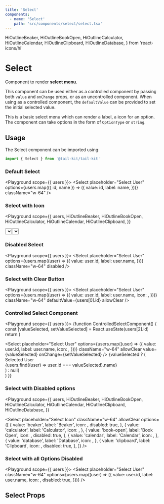```yaml
---
title: 'Select'
components:
  - name: 'Select'
    path: 'src/components/select/select.tsx'
---
```


  HiOutlineBeaker,
  HiOutlineBookOpen,
  HiOutlineCalculator,
  HiOutlineCalendar,
  HiOutlineClipboard,
  HiOutlineDatabase,
} from 'react-icons/hi'

# Select

Component to render **select menu**.

This component can be used either as a controlled component by passing both `value` and `onChange` props, or as an uncontrolled component.
When using as a controlled component, the `defaultValue` can be provided to set the initial selected value.

This is a basic select menu which can render a label, a icon for an option. The component can take options in the form of `OptionType` or `string`.

## Usage

The Select component can be imported using

```jsx
import { Select } from '@tail-kit/tail-kit'
```

### Default Select

<Playground scope={{ users }}>
  <Select
    placeholder="Select User"
    options={users.map(({ id, name }) => ({
      value: id,
      label: name,
    }))}
    className="w-64"
  />
</Playground>

### Select with Icon

<Playground
  scope={{
    users,
    HiOutlineBeaker,
    HiOutlineBookOpen,
    HiOutlineCalculator,
    HiOutlineCalendar,
    HiOutlineClipboard,
  }}
>
  <div className="flex space-x-4">
    <Select
      placeholder="Select User"
      options={users.map((user) => ({
        value: user.id,
        label: user.name,
        icon: <Avatar src={user.profileImage} />,
      }))}
      className="w-64"
    />
    <Select
      placeholder="Select Icon"
      className="w-64"
      options={[
        {
          value: 'beaker',
          label: 'Beaker',
          icon: <HiOutlineBeaker className="w-6 h-6" />,
        },
        {
          value: 'calculator',
          label: 'Calculator',
          icon: <HiOutlineCalculator className="w-6 h-6" />,
        },
        {
          value: 'book-open',
          label: 'Book Open',
          icon: <HiOutlineBookOpen className="w-6 h-6" />,
        },
        {
          value: 'calendar',
          label: 'Calendar',
          icon: <HiOutlineCalendar className="w-6 h-6" />,
        },
        {
          value: 'clipboard',
          label: 'Clipboard',
          icon: <HiOutlineClipboard className="w-6 h-6" />,
        },
      ]}
    />
  </div>
</Playground>

### Disabled Select

<Playground scope={{ users }}>
  <Select
    placeholder="Select User"
    options={users.map((user) => ({
      value: user.id,
      label: user.name,
    }))}
    className="w-64"
    disabled
  />
</Playground>

### Select with Clear Button

<Playground scope={{ users }}>
  <Select
    placeholder="Select User"
    options={users.map((user) => ({
      value: user.id,
      label: user.name,
      icon: <Avatar src={user.profileImage} />,
    }))}
    className="w-64"
    defaultValue={users[0].id}
    allowClear
  />
</Playground>

### Controlled Select Component

<Playground scope={{ users }}>
  {function ControlledSelectComponent() {
    const [valueSelected, setValueSelected] = React.useState(users[2].id)
    return (
      <div className="flex items-center space-x-4">
        <Select
          placeholder="Select User"
          options={users.map((user) => ({
            value: user.id,
            label: user.name,
            icon: <Avatar src={user.profileImage} />,
          }))}
          className="w-64"
          allowClear
          value={valueSelected}
          onChange={setValueSelected}
        />
        {valueSelected ? (
          <div>
            <div className="text-xs font-semibold text-blue-500">
              Selected User
            </div>
            <div className="text-sm text-gray-800">
              {users.find((user) => user.id === valueSelected).name}
            </div>
          </div>
        ) : null}
      </div>
    )
  }}
</Playground>

### Select with Disabled options

<Playground
  scope={{
    users,
    HiOutlineBeaker,
    HiOutlineBookOpen,
    HiOutlineCalculator,
    HiOutlineCalendar,
    HiOutlineClipboard,
    HiOutlineDatabase,
  }}
>
  <Select
    placeholder="Select Icon"
    className="w-64"
    allowClear
    options={[
      {
        value: 'beaker',
        label: 'Beaker',
        icon: <HiOutlineBeaker className="w-6 h-6" />,
        disabled: true,
      },
      {
        value: 'calculator',
        label: 'Calculator',
        icon: <HiOutlineCalculator className="w-6 h-6" />,
      },
      {
        value: 'book-open',
        label: 'Book Open',
        icon: <HiOutlineBookOpen className="w-6 h-6" />,
        disabled: true,
      },
      {
        value: 'calendar',
        label: 'Calendar',
        icon: <HiOutlineCalendar className="w-6 h-6" />,
      },
      {
        value: 'database',
        label: 'Database',
        icon: <HiOutlineDatabase className="w-6 h-6" />,
      },
      {
        value: 'clipboard',
        label: 'Clipboard',
        icon: <HiOutlineClipboard className="w-6 h-6" />,
        disabled: true,
      },
    ]}
  />
</Playground>

### Select with all Options Disabled

<Playground scope={{ users }}>
  <Select
    placeholder="Select User"
    className="w-64"
    options={users.map((user) => ({
      value: user.id,
      label: user.name,
      icon: <Avatar src={user.profileImage} />,
      disabled: true,
    }))}
  />
</Playground>

## Select Props

<PropsTable of="Select" />
